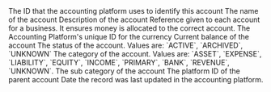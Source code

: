 <ResponseField name="platform_id" type="string" required>
  The ID that the accounting platform uses to identify this account
</ResponseField>

<ResponseField name="name" type="string">
  The name of the account
</ResponseField>

<ResponseField name="description" type="string">
  Description of the account
</ResponseField>

<ResponseField name="nominal_code" type="string">
  Reference given to each account for a business. It ensures money is allocated to the correct account.
</ResponseField>

<ResponseField name="currency_id" type="string">
  The Accounting Platform's unique ID for the currency
</ResponseField>

<ResponseField name="current_balance" type="float">
  Current balance of the account
</ResponseField>

<ResponseField name="status" type="enum">
  The status of the account. Values are: `ACTIVE`, `ARCHIVED`, `UNKNOWN`
</ResponseField>

<ResponseField name="category" type="enum">
  The category of the account. Values are: `ASSET`, `EXPENSE`, `LIABILITY`, `EQUITY`, `INCOME`, `PRIMARY`, `BANK`, `REVENUE`, `UNKNOWN`.
</ResponseField>

<ResponseField name="sub_category" type="string">
  The sub category of the account
</ResponseField>

<ResponseField name="parent_account_id" type="string">
  The platform ID of the parent account
</ResponseField>

<ResponseField name="updated_at" type="date">
  Date the record was last updated in the accounting platform.
</ResponseField>
